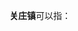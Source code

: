 '''关庄镇'''可以指：
{{PRC admin/disambig|51/08/22/103/000|61/02/04/109/000|61/06/22/107/000}}
{{disambig|cat=三字中国镇名消歧义}}
